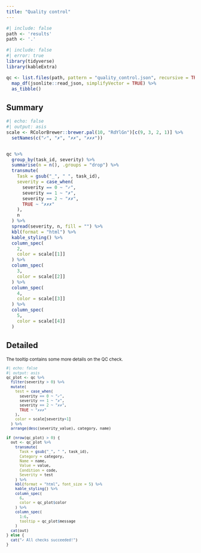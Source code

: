 ```yaml
---
title: "Quality control"
---
```


```r
#| include: false
path <- 'results'
path <- '.'
```
 
```r
#| include: false
#| error: true
library(tidyverse)
library(kableExtra)

qc <- list.files(path, pattern = "quality_control.json", recursive = TRUE, full.names = TRUE) %>%
  map_df(jsonlite::read_json, simplifyVector = TRUE) %>%
  as_tibble()
```

## Summary
```r
#| echo: false
#| output: asis
scale <- RColorBrewer::brewer.pal(10, "RdYlGn")[c(9, 3, 2, 1)] %>%
  setNames(c("✓", "✗", "✗✗", "✗✗✗"))


qc %>%
  group_by(task_id, severity) %>%
  summarise(n = n(), .groups = "drop") %>%
  transmute(
    Task = gsub("_", " ", task_id),
    severity = case_when(
      severity == 0 ~ "✓",
      severity == 1 ~ "✗",
      severity == 2 ~ "✗✗",
      TRUE ~ "✗✗✗"
    ),
    n
  ) %>%
  spread(severity, n, fill = "") %>%
  kbl(format = "html") %>%
  kable_styling() %>%
  column_spec(
    2,
    color = scale[[1]]
  ) %>%
  column_spec(
    3,
    color = scale[[2]]
  ) %>%
  column_spec(
    4,
    color = scale[[3]]
  ) %>%
  column_spec(
    5,
    color = scale[[4]]
  )
```

## Detailed


<small>

:::{.callout-tip}
The tooltip contains some more details on the QC check.
:::


```r
#| echo: false
#| output: asis
qc_plot <- qc %>% 
  filter(severity > 0) %>%
  mutate(
    test = case_when(
      severity == 0 ~ "✓",
      severity == 1 ~ "✗",
      severity == 2 ~ "✗✗",
      TRUE ~ "✗✗✗"
    ),
    color = scale[severity+1]
  ) %>%
  arrange(desc(severity_value), category, name)
 
if (nrow(qc_plot) > 0) {
  out <- qc_plot %>% 
    transmute(
      Task = gsub("_", " ", task_id),
      Category = category,
      Name = name,
      Value = value,
      Condition = code,
      Severity = test
    ) %>%
    kbl(format = "html", font_size = 5) %>%
    kable_styling() %>%
    column_spec(
      6, 
      color = qc_plot$color
    ) %>%
    column_spec(
      1:6,
      tooltip = qc_plot$message
    )
  cat(out)
} else {
  cat("✓ All checks succeeded!")
}
```

</small>